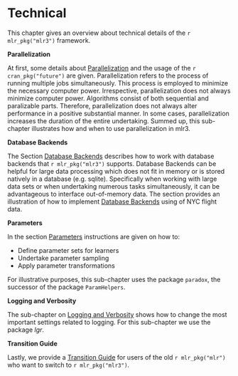 # Technical {#technical}

This chapter gives an overview about technical details of the `r mlr_pkg("mlr3")` framework.

**Parallelization**

At first, some details about [Parallelization](#parallelization) and the usage of the `r cran_pkg("future")` are given.
Parallelization refers to the process of running multiple jobs simultaneously.
This process is employed to minimize the necessary computer power.
Irrespective, parallelization does not always minimize computer power.
Algorithms consist of both sequential and paralizable parts. 
Therefore, parallelization does not always alter performance in a positive substantial manner.
In some cases, parallelization increases the duration of the entire undertaking.
Summed up, this sub-chapter illustrates how and when to use parallelization in mlr3.

**Database Backends**

The Section [Database Backends](#backends) describes how to work with database backends that `r mlr_pkg("mlr3")` supports.
Database Backends can be helpful for large data processing which does not fit in memory or is stored natively in a database (e.g. sqlite).
Specifically when working with large data sets or when undertaking numerous tasks simultaneously, it can be advantageous to interface out-of-memory data.
The section provides an illustration of how to implement [Database Backends](#backends) using of NYC flight data. 

**Parameters**

In the section [Parameters](#paradox) instructions are given on how to:

* Define parameter sets for learners
* Undertake parameter sampling
* Apply parameter transformations

For illustrative purposes, this sub-chapter uses the package `paradox`, the successor of the package `ParamHelpers`.

**Logging and Verbosity**

The sub-chapter on [Logging and Verbosity](#logging) shows how to change the most important settings related to logging.
For this sub-chapter we use the package _lgr_.

**Transition Guide**

Lastly, we provide a [Transition Guide](#transition) for users of the old `r mlr_pkg("mlr")` who want to switch to `r mlr_pkg("mlr3")`.
